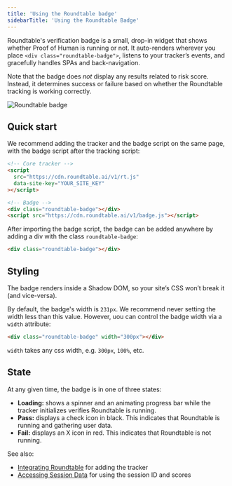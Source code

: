 ```yaml
---
title: 'Using the Roundtable badge'
sidebarTitle: 'Using the Roundtable Badge'
---
```


Roundtable's verification badge is a small, drop-in widget that shows whether Proof of Human is running or not. It auto-renders wherever you place `<div class="roundtable-badge">`, listens to your tracker’s events, and gracefully handles SPAs and back-navigation.

Note that the badge does *not* display any results related to risk score. Instead, it determines success or failure based on whether the Roundtable tracking is working correctly.

![Roundtable badge](/images/badge.png)

## Quick start

We recommend adding the tracker and the badge script on the same page, with the badge script after the tracking script:

```html
<!-- Core tracker -->
<script
  src="https://cdn.roundtable.ai/v1/rt.js"
  data-site-key="YOUR_SITE_KEY"
></script>

<!-- Badge -->
<div class="roundtable-badge"></div>
<script src="https://cdn.roundtable.ai/v1/badge.js"></script>
```

After importing the badge script, the badge can be added anywhere by adding a div with the class `roundtable-badge`:

```html
<div class="roundtable-badge"></div>
```

## Styling

The badge renders inside a Shadow DOM, so your site’s CSS won’t break it (and vice-versa).

By default, the badge's width is `231px`. We recommend never setting the width less than this value. However, uou can control the badge width via a `width` attribute:

```html
<div class="roundtable-badge" width="300px"></div>
```

`width` takes any css width, e.g. `300px`, `100%`, etc.

## State

At any given time, the badge is in one of three states:

- **Loading:** shows a spinner and an animating progress bar while the tracker initializes verifies Roundtable is running.
- **Pass:** displays a check icon in black. This indicates that Roundtable is running and gathering user data.
- **Fail:** displays an X icon in red. This indicates that Roundtable is not running.

See also:
- [Integrating Roundtable](integrating-roundtable) for adding the tracker
- [Accessing Session Data](accessing-session-data) for using the session ID and scores